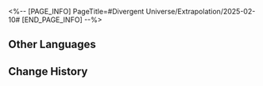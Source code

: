 <%-- [PAGE_INFO]
PageTitle=#Divergent Universe/Extrapolation/2025-02-10#
[END_PAGE_INFO] --%>
{{Event
|name              = Cyclical Extrapolation: Special Allure
|image             = Event Cyclical Extrapolation Special Allure.png
|type              = Cyclical Extrapolation
|time_known        = yes
|time_start        = 2025-02-10 04:00:00
|time_end          = 2025-02-17 03:59:59
}}

{{Cyclical Extrapolation
|curios     = 
|equations  = Molten Knight;; Court of Homogeneity;; Departing Wanderer;; Starcrusher Worker
|trailblaze = 
|rewards    = Relic Remains*30; Lost Crystal*3
|boss_1_1   = Automaton Grizzly; Abundance Sprite: Malefic Ape; Dreamjolt Troupe's Sweet Gorilla; "Tomorrow in Harmonious Chords"; "Present Inebriated in Revelry"
|boss_1_2   = Disciples of Sanctus Medicus: Shape Shifter (Bug); The Ascended (Bug); Abundance Sprite: Malefic Ape (Bug); Senior Staff: Team Leader (Bug); Aurumaton Spectral Envoy (Bug); Dreamjolt Troupe's Beyond Overcooked (Bug); Dreamjolt Troupe's Sweet Gorilla (Bug); "Past Confined and Caged" (Bug); "Tomorrow in Harmonious Chords" (Bug); "Present Inebriated in Revelry" (Bug)
|boss_2_1   = Automaton Grizzly (Bug); Abundance Sprite: Malefic Ape (Bug); Dreamjolt Troupe's Sweet Gorilla (Bug); "Tomorrow in Harmonious Chords" (Bug); "Present Inebriated in Revelry" (Bug)
|boss_2_2   = Svarog (Complete); Stellaron Hunter: Kafka (Complete); Abundant Ebon Deer (Complete); Cloud Knight Lieutenant: Yanqing (Complete); Memory Zone Meme "Something Unto Death" (Complete)
|boss_3     = Argenti (Complete)
|rules      = You will not obtain Equations after achieving victory in Boss Domains; Obtain this week's Preset Constructs upon entering the first plane
}}

==Other Languages==
{{Other Languages
|en   = Cyclical Extrapolation: Special Allure
|zhs  = 周期演算：招蜂引蝶
|zht  = 週期演算：招蜂引蝶
|ja   = 周期演算：甘い誘惑
|ko   = 주기 연산: 특별한 매력
|es   = Cálculo periódico: Atracción irresistible
|fr   = Calcul cyclique&nbsp;: Attraction spéciale
|ru   = Цикличное вычисление: Особое очарование
|th   = การคำนวณแบบรอบ: ล่อภู่ล่อแมลง
|vi   = Ngoại Suy Chu Kỳ: Thu Hút Ong Bướm
|de   = Zyklische Berechnung: Besondere Anziehung
|id   = Kalkulasi Siklus: Daya Tarik Khusus
|pt   = Extrapolação Cíclica: Fascínio Especial
}}

==Change History==
{{Change History|3.0}}